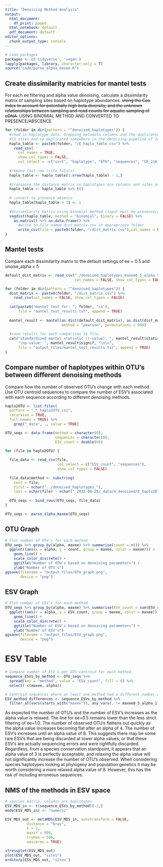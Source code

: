 ```yaml
---
title: "Denoising Method Analysis"
output:
  html_document:
    df_print: paged
  html_notebook: default
  pdf_document: default
editor_options:
  chunk_output_type: console
---
```


```r
# Load packages
packages <- c('tidyverse', 'vegan')
lapply(packages, library, character.only = T)
source("code/parse_alpha_maxee.R")
```


## Create dissimilarity matricies for mantel tests

For each ee filtering and alpha value denoising, calculate a dissimilarity matrix of sampling sites based on haplotype abundances.
~~Using the Cao index to account for potentially high beta diversity, and the unknown relationships between sampling and read counts for aquatic sampling of eDNA.~~ USING BINOMIAL METHOD AND CONVERTED TO PRESENCE/ABSCENCE

```r
for (folder in dir(pattern = "^denoised_haplotypes")) {
  #read in haplotype data, dropping metadata columns and the duplicated sites 
  #(2 sites end up duplicated somewhere in the denoising pipeline of JAMP)
  haplo_table <- paste0(folder, "/E_haplo_table.csv") %>% 
    read_csv(
      col_names = TRUE, 
      show_col_types = FALSE, 
      col_select = -c("sort", "haplotype", "OTU", "sequences", "CR_216_2_S46_PE.1", "DIA_1_S79_PE.1")) 
  
  #remove last row (site totals)
  haplo_table <- haplo_table[1:nrow(haplo_table) - 1,] 
  
  #transpose the distance matrix so haplotypes are columns and sites are rows.
  haplo_table <- haplo_table %>% t()
  
  # convert to presence absence
  haplo_table[haplo_table > 1] <- 1
  
  #dissimilarity matrix using binomial method (input must be presence/absence).
  vegdist(haplo_table, method = "binomial", binary = FALSE) %>% 
    as.matrix() %>% as.data.frame() %>% 
      #write to file named dist_matrix.csv in appropriate folder.
      write_csv(file = paste0(folder, "/dist_matrix.csv"),col_names = FALSE) 
}
```


## Mantel tests

Compare each dissimilarity matrix to the default settings of ee = 0.5 and unoise_alpha = 5

```r
default_dist_matrix <- read_csv("./denoised_haplotypes_maxee0_5_alpha_5_2023-08-25/dist_matrix.csv", 
                                col_names = FALSE, show_col_types = FALSE) 

for (folder in dir(pattern = "^denoised_haplotypes")) {
  dist_matrix <- paste0(folder, "/dist_matrix.csv") %>% 
    read_csv(col_names = FALSE, show_col_types = FALSE) 
  
  cat(paste0("mantel test for: ", folder, "\n"), 
      file = "mantel_test_results.txt", append = TRUE)
  
  mantel_result <- mantel(as.dist(default_dist_matrix), as.dist(dist_matrix), 
                          method = "pearson", permutations = 999)
  
  #save results for each comparison to file
  cat("standardized mantel statistic (r-value): ", mantel_result$statistic, 
      "\np-value: ", mantel_result$signif, "\n\n", 
      file = "output_files/mantel_test_results.txt", append = TRUE) 
}
```


## Compare number of haplotypes within OTU's between different denoising methods

Compare how the number of observed OTU's change with each method.
Use OTU centroid sequences to compare the number of ESV's associated with each sequence according to different denoising methods. 

```r
haplo2OTU <- list.files(
  pattern = ".*_haplo2OTU.csv", 
  recursive = TRUE, 
  full.names = TRUE) %>% 
    grep("_data", ., value = TRUE)

OTU_seqs <- data.frame(method = character(0), 
                       sequences = character(0), 
                       ESV_count = double(0))

for (file in haplo2OTU) {
  
  file_data <- read_csv(file, 
                        col_select = c("ESV_count", "sequences"), 
                        show_col_types = FALSE)
  
  file_data$method <- substring(
    text = file, 
    first = nchar("../denoised_haplotypes_"), 
    last = nchar(file) - nchar("_2023-08-25/_data/4_denoised/E_haplo2OTU.csv"))
  
  OTU_seqs <- bind_rows(OTU_seqs, file_data)
}

OTU_seqs <- parse_alpha_maxee(OTU_seqs)


```

## OTU Graph

```r
# Plot number of OTU's for each method
OTU_seqs %>% group_by(alpha, maxee) %>% summarise(count = n()) %>% 
  ggplot((aes(x = alpha, y = count, group = maxee, color = maxee))) +
    geom_line() +
    scale_color_discrete() +
    ggtitle("Number of OTU's based on denoising parameters") +
    ylab("Number of OTU's")
ggsave(filename = "output_files/OTU_graph.png", 
       device = "png")
```

## ESV Graph

``` r
# Plot number of ESV's for each method
OTU_seqs %>% group_by(alpha, maxee) %>% summarise(ESV_count = sum(ESV_count)) %>%
  ggplot((aes(x = alpha, y = ESV_count, group = maxee, color = maxee))) +
    geom_line() +
    scale_color_discrete() +
    ggtitle("Number of ESV's based on denoising parameters") +
    ylab("Number of ESV's")
ggsave(filename = "output_files/ESV_graph.png",
       device = "png")
```

# ESV Table

``` r
# Compare number of ESV's per OTU centroid for each method. 
sequence_ESVs_by_method <- OTU_seqs %>% 
  spread(key = "method", value = "ESV_count", fill = 0) %>% 
  select(-c(maxee, alpha))

# Centroid sequences where at least one method had a different number of ESV's
ESV_method_differences <- sequence_ESVs_by_method %>% 
  filter_at(vars(starts_with("maxee")), any_vars(. != maxee0_5_alpha_1))
```
As expected the number of OTU's and the number of ESV's increases as the alpha value is relaxed. The line for ee=0.5 remains lower than the less strict filtering of ee=1.0. 
The number of observed OTU's flattens out quickly as the alpha value increases becoming flat after an alpha of 4. 
The number of ESV's increases until an alpha value of 8. 
This suggests there may be some rare ESV's that are being discarded at lower alpha values, or that these ESV's are actually sequencing errors and were rightfully discarded. 
Regardless, from a species conservation standpoint, it appears that an alpha value of 3 is perfectly acceptable, and relaxing the alpha value will not significantly increase the number of OTU's observed.
When considering species haplotypes looking at phylogeny and population genetics it may be worth considering a more relaxed alpha value of 8. However, this has the risk of including erroneous sequences.

## NMS of the methods in ESV space
```r
# species matrix, columns are haplotypes
ESV_MDS_in <- t(sequence_ESVs_by_method)[-1,]
mode(ESV_MDS_in) <- "numeric"

ESV_MDS_out <- metaMDS(ESV_MDS_in, autotransform = FALSE,
          distance = "bray",
          k = 2,
          maxit = 999, 
          trymax = 500,
          wascores = TRUE)

stressplot(ESV_MDS_out)
plot(ESV_MDS_out, "sites")
orditorp(ESV_MDS_out, "sites")
```

